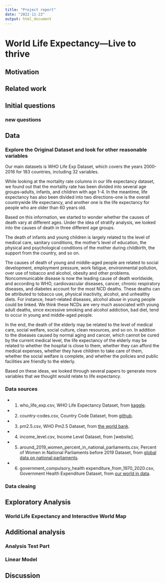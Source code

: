 ```yaml
---
title: "Project report"
date: "2022-11-23"
output: html_document
---
```

# World Life Expectancy—Live to thrive

## Motivation

## Related work

## Initial questions

### new questions

## Data

### Explore the Original Dataset and look for other reasonable variables

Our main datasets is WHO Life Exp Dataset, which covers the years 2000-2016 for 183 countries, including 32 variables.

While looking at the mortality rate columns in our life expectancy dataset, we found out that the mortality rate has been divided into several age groups--adults, infants, and children with age 1-4. In the meantime, life expectancy has also been divided into two directions--one is the overall countrywide life expectancy, and another one is the life expectancy for people who are older than 60 years old.

Based on this information, we started to wonder whether the causes of death vary at different ages. Under the idea of stratify analysis, we looked into the causes of death in three different age groups. 

The death of infants and young children is largely related to the level of medical care, sanitary conditions, the mother's level of education, the physical and psychological conditions of the mother during childbirth, the support from the country, and so on.

The causes of death of young and middle-aged people are related to social development, employment pressure, work fatigue, environmental pollution, over use of tobacco and alcohol, obesity and other problems. Noncommunicable disease is now the leading cause of death worldwide, and according to WHO, cardiovascular diseases, cancer, chronic respiratory diseases, and diabetes account for the most NCD deaths. These deaths can be attributed to tobacco use, physical inactivity, alcohol, and unhealthy diets. For instance, heart-related diseases, alcohol abuse in young people could be linked. We think these NCDs are very much associated with young adult deaths, since excessive smoking and alcohol addiction, bad diet, tend to occur in young and middle-aged people.

In the end, the death of the elderly may be related to the level of medical care, social welfare, social culture, clean resources, and so on. In addition to the diseases caused by normal aging and cancer, which cannot be cured by the current medical level, the life expectancy of the elderly may be related to whether the hospital is close to them, whether they can afford the medical expenses, whether they have children to take care of them, whether the social welfare is complete, and whether the policies and public facilities are friendly to the elderly.

Based on these ideas, we looked through several papers to generate more variables that we thought would relate to life expectancy.

### Data sources 

* 1. who_life_exp.csv, WHO Life Expectancy Dataset, from [kaggle](https://www.kaggle.com/datasets/mmattson/who-national-life-expectancy).

* 2. country-codes.csv, Country Code Dataset, from [github](https://github.com/datasets/country-codes).

* 3. pm2.5.csv, WHO Pm2.5 Dataset, from [the world bank](https://data.worldbank.org/indicator/EN.ATM.PM25.MC.M3).

* 4. income_level.csv, Income Level Dataset, from [website].

* 5. around_2019_women_percent_in_national_parliaments.csv, Percent of Women in National Parliaments before 2019 Dataset, from [global data on national parliaments](https://data.ipu.org/women-ranking?month=1&year=2019).

* 6. government_compulsory_health expenditure_from_1970_2020.csv, Government Health Expenditure Dataset, from [our world in data](https://ourworldindata.org/grapher/public-health-expenditure-share-gdp-owid?country=SWE~FRA~DEU~JPN~GBR~BEL~ESP~AUS~NZL~CAN~USA).

### Data cleaing 

## Exploratory Analysis

### World Life Expectancy and Interactive World Map

## Additional analysis

### Analysis Test Part

### Linear Model

## Discussion